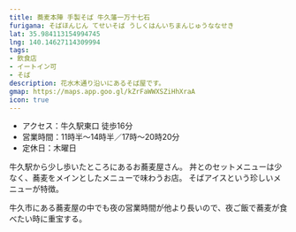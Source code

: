 ```yaml
---
title: 蕎麦本陣 手製そば 牛久藩一万十七石
furigana: そばほんじん てせいそば うしくはんいちまんじゅうななせき
lat: 35.984113154994745
lng: 140.14627114309994
tags:
- 飲食店
- イートイン可
- そば
description: 花水木通り沿いにあるそば屋です。
gmap: https://maps.app.goo.gl/kZrFaWWXSZiHhXraA
icon: true
---
```


<LinkedImage
  basename="nato_blooming/sobahonjin-overview"
/>

- アクセス：牛久駅東口 徒歩16分
- 営業時間：11時半～14時半／17時～20時20分
- 定休日：木曜日

<LinkedImage
  basename="nato_blooming/sobahonjin-mneu"
/>

牛久駅から少し歩いたところにあるお蕎麦屋さん。
丼とのセットメニューは少なく、蕎麦をメインとしたメニューで味わうお店。
そばアイスという珍しいメニューが特徴。

牛久市にある蕎麦屋の中でも夜の営業時間が他より長いので、夜ご飯で蕎麦が食べたい時に重宝する。

<LinkedImage
  basename="hamyu044/sobahonjin-menu"
/>

<LinkedImage
  basename="hamyu044/sobahonjin-tororo"
/>

